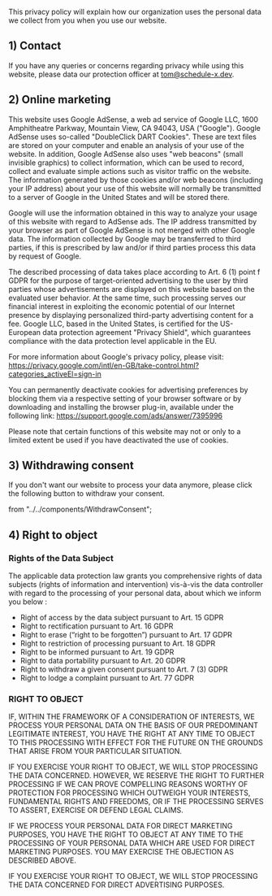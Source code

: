 This privacy policy will explain how our organization uses the personal data we collect from you when you use our website.

## 1) Contact

If you have any queries or concerns regarding privacy while using this website, please data our protection officer at
tom@schedule-x.dev.

## 2) Online marketing

This website uses Google AdSense, a web ad service of Google LLC, 1600 Amphitheatre Parkway, Mountain View, CA 94043, USA ("Google"). Google AdSense uses so-called "DoubleClick DART Cookies". These are text files are stored on your computer and enable an analysis of your use of the website. In addition, Google AdSense also uses "web beacons" (small invisible graphics) to collect information, which can be used to record, collect and evaluate simple actions such as visitor traffic on the website. The information generated by those cookies and/or web beacons (including your IP address) about your use of this website will normally be transmitted to a server of Google in the United States and will be stored there.

Google will use the information obtained in this way to analyze your usage of this website with regard to AdSense ads. The IP address transmitted by your browser as part of Google AdSense is not merged with other Google data. The information collected by Google may be transferred to third parties, if this is prescribed by law and/or if third parties process this data by request of Google.

The described processing of data takes place according to Art. 6 (1) point f GDPR for the purpose of target-oriented advertising to the user by third parties whose advertisements are displayed on this website based on the evaluated user behavior. At the same time, such processing serves our financial interest in exploiting the economic potential of our Internet presence by displaying personalized third-party advertising content for a fee. Google LLC, based in the United States, is certified for the US-European data protection agreement "Privacy Shield", which guarantees compliance with the data protection level applicable in the EU.

For more information about Google's privacy policy, please visit: https://privacy.google.com/intl/en-GB/take-control.html?categories_activeEl=sign-in

You can permanently deactivate cookies for advertising preferences by blocking them via a respective setting of your browser software or by downloading and installing the browser plug-in, available under the following link: https://support.google.com/ads/answer/7395996

Please note that certain functions of this website may not or only to a limited extent be used if you have deactivated the use of cookies.

## 3) Withdrawing consent

If you don't want our website to process your data anymore, please click the following button to withdraw your consent.


  from "../../components/WithdrawConsent";

<WithdrawConsent />

## 4) Right to object

### Rights of the Data Subject

The applicable data protection law grants you comprehensive rights of data subjects (rights of information and intervention) vis-à-vis the data controller with regard to the processing of your personal data, about which we inform you below :

- Right of access by the data subject pursuant to Art. 15 GDPR
- Right to rectification pursuant to Art. 16 GDPR
- Right to erase (“right to be forgotten”) pursuant to Art. 17 GDPR
- Right to restriction of processing pursuant to Art. 18 GDPR
- Right to be informed pursuant to Art. 19 GDPR
- Right to data portability pursuant to Art. 20 GDPR
- Right to withdraw a given consent pursuant to Art. 7 (3) GDPR
- Right to lodge a complaint pursuant to Art. 77 GDPR

### RIGHT TO OBJECT

IF, WITHIN THE FRAMEWORK OF A CONSIDERATION OF INTERESTS, WE PROCESS YOUR PERSONAL DATA ON THE BASIS OF OUR PREDOMINANT LEGITIMATE INTEREST, YOU HAVE THE RIGHT AT ANY TIME TO OBJECT TO THIS PROCESSING WITH EFFECT FOR THE FUTURE ON THE GROUNDS THAT ARISE FROM YOUR PARTICULAR SITUATION.

IF YOU EXERCISE YOUR RIGHT TO OBJECT, WE WILL STOP PROCESSING THE DATA CONCERNED. HOWEVER, WE RESERVE THE RIGHT TO FURTHER PROCESSING IF WE CAN PROVE COMPELLING REASONS WORTHY OF PROTECTION FOR PROCESSING WHICH OUTWEIGH YOUR INTERESTS, FUNDAMENTAL RIGHTS AND FREEDOMS, OR IF THE PROCESSING SERVES TO ASSERT, EXERCISE OR DEFEND LEGAL CLAIMS.

IF WE PROCESS YOUR PERSONAL DATA FOR DIRECT MARKETING PURPOSES, YOU HAVE THE RIGHT TO OBJECT AT ANY TIME TO THE PROCESSING OF YOUR PERSONAL DATA WHICH ARE USED FOR DIRECT MARKETING PURPOSES. YOU MAY EXERCISE THE OBJECTION AS DESCRIBED ABOVE.

IF YOU EXERCISE YOUR RIGHT TO OBJECT, WE WILL STOP PROCESSING THE DATA CONCERNED FOR DIRECT ADVERTISING PURPOSES.

